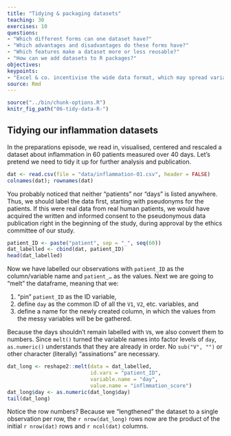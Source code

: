 ```yaml
---
title: "Tidying & packaging datasets"
teaching: 30
exercises: 10
questions:
- "Which different forms can one dataset have?"
- "Which advantages and disadvantages do these forms have?"
- "Which features make a dataset more or less reusable?"
- "How can we add datasets to R packages?"
objectives:
keypoints:
- "Excel & co. incentivise the wide data format, which may spread variables across columns."
source: Rmd
---
```


```r
source("../bin/chunk-options.R")
knitr_fig_path("06-tidy-data-R-")
```

## Tidying our inflammation datasets

In the preparations episode, we read in, visualised, centered and rescaled a
dataset about inflammation in 60 patients measured over 40 days. Let's pretend
we need to tidy it up for further analysis and publication.

```r
dat <- read.csv(file = "data/inflammation-01.csv", header = FALSE)
colnames(dat); rownames(dat)
```

You probably noticed that neither "patients" nor "days" is listed anywhere. Thus,
we should label the data first, starting with pseudonyms for the patients. If
this were real data from real human patients, we would have acquired the written
and informed consent to the pseudonymous data publication right in the beginning
of the study, during approval by the ethics committee of our study.

```r
patient_ID <- paste("patient", sep = "_", seq(60))
dat_labelled <- cbind(dat, patient_ID)
head(dat_labelled)
```

Now we have labelled our observations with `patient_ID` as the column/variable
name and `patient_…` as the values. Next we are going to "melt" the dataframe,
meaning that we:

1. "pin" `patient_ID` as the ID variable, 
1. define `day` as the common ID of all the `V1`, `V2`, etc. variables, and 
1. define a name for the newly created column, in which the values from the
   messy variables will be  be gathered.

Because the days shouldn't remain labelled with `V`s, we also convert them to
numbers. Since `melt()` turned the variable names into factor levels of `day`,
`as.numeric()` understands that they are already in order. No `sub("V", "")` or
other character (literally) "assinations" are necessary.

```r
dat_long <- reshape2::melt(data = dat_labelled,
                           id.vars = "patient_ID",
                           variable.name = "day",
                           value.name = "inflmmation_score")
dat_long$day <- as.numeric(dat_long$day)
tail(dat_long)
```

Notice the row numbers? Because we "lengthened" the dataset to a single
observation per row, the `r nrow(dat_long)` rows now are the product of the
initial `r nrow(dat)` rows and `r ncol(dat)` columns.

